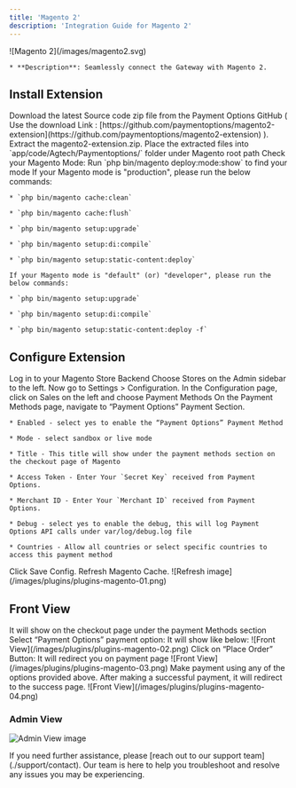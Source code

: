 ```yaml
---
title: 'Magento 2'
description: 'Integration Guide for Magento 2'
---
```


  <Card title="Magento 2">
    ![Magento 2](/images/magento2.svg)

    * **Description**: Seamlessly connect the Gateway with Magento 2.
  </Card>

## **Install Extension**

<Steps>
  <Step>
    Download the latest Source code zip file from the Payment Options GitHub
    ( Use the download Link : [https://github.com/paymentoptions/magento2-extension](https://github.com/paymentoptions/magento2-extension) ).
  </Step>

  <Step>
    Extract the magento2-extension.zip.
  </Step>

  <Step>
    Place the extracted files into `app/code/Agtech/Paymentoptions/` folder under Magento root path
  </Step>

  <Step>
    Check your Magento Mode:
    Run `php bin/magento deploy:mode:show` to find your mode
    If your Magento mode is "production", please run the below commands:

    * `php bin/magento cache:clean`

    * `php bin/magento cache:flush`

    * `php bin/magento setup:upgrade`

    * `php bin/magento setup:di:compile`

    * `php bin/magento setup:static-content:deploy`

    If your Magento mode is "default" (or) "developer", please run the below commands:

    * `php bin/magento setup:upgrade`

    * `php bin/magento setup:di:compile`

    * `php bin/magento setup:static-content:deploy -f`
  </Step>
</Steps>

## **Configure  Extension**

<Steps>
  <Step>
    Log in to your Magento Store Backend
  </Step>

  <Step>
    Choose Stores on the Admin sidebar to the left. Now go to Settings > Configuration.
  </Step>

  <Step>
    In the Configuration page, click on Sales on the left and choose Payment Methods
  </Step>

  <Step>
    On the Payment Methods page, navigate to “Payment Options” Payment Section.

    * Enabled - select yes to enable the “Payment Options” Payment Method

    * Mode - select sandbox or live mode

    * Title - This title will show under the payment methods section on the checkout page of Magento

    * Access Token - Enter Your `Secret Key` received from Payment Options.

    * Merchant ID - Enter Your `Merchant ID` received from Payment Options.

    * Debug - select yes to enable the debug, this will log Payment Options API calls under var/log/debug.log file

    * Countries - Allow all countries or select specific countries to access this payment method
  </Step>

  <Step>
    Click Save Config.
  </Step>

  <Step>
    Refresh Magento Cache.
    ![Refresh image](/images/plugins/plugins-magento-01.png)
  </Step>
</Steps>

## **Front View**

<Steps>
  <Step>
    It will show on the checkout page under the payment Methods section
  </Step>

  <Step>
    Select “Payment Options” payment option: It will show like below:
    ![Front View](/images/plugins/plugins-magento-02.png)
  </Step>

  <Step>
    Click on “Place Order” Button: It will redirect you on payment page
    ![Front View](/images/plugins/plugins-magento-03.png)
  </Step>

  <Step>
    Make payment using any of the options provided above.
  </Step>

  <Step>
    After making a successful payment, it will redirect to the success page.
    ![Front View](/images/plugins/plugins-magento-04.png)
  </Step>
</Steps>

### Admin View

![Admin View image](/images/plugins/plugins-magento-05.png)

<Card title="Need Assistance?" icon="life-ring" href="/support/contact">
  If you need further assistance, please [reach out to our support team](./support/contact). Our team is here to help you troubleshoot and resolve any issues you may be experiencing.
</Card>